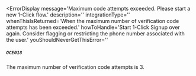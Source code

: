 
<ErrorDisplay
  message='Maximum code attempts exceeded. Please start a new 1-Click flow.'
  description=''
  integrationType=''
  whenThisIsReturned='When the maximum number of verification code attempts has been exceeded.' 
  howToHandle='Start 1-Click Signup over again. Consider flagging or restricting the phone number associated with the user.'
  youShouldNeverGetThisError=''
>
  ##### `OCE018`
</ErrorDisplay>

The maximum number of verification code attempts is 3.